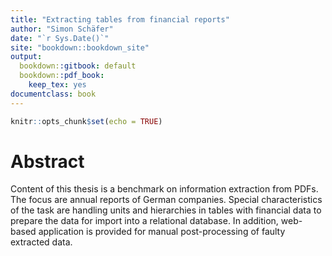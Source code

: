 ```yaml
---
title: "Extracting tables from financial reports"
author: "Simon Schäfer"
date: "`r Sys.Date()`"
site: "bookdown::bookdown_site"
output:
  bookdown::gitbook: default
  bookdown::pdf_book:
    keep_tex: yes
documentclass: book
---
```


```r
knitr::opts_chunk$set(echo = TRUE)
```

# Abstract {-}

Content of this thesis is a benchmark on information extraction from PDFs. The focus are annual reports of German companies. Special characteristics of the task are handling units and hierarchies in tables with financial data to prepare the data for import into a relational database. In addition, web-based application is provided for manual post-processing of faulty extracted data.